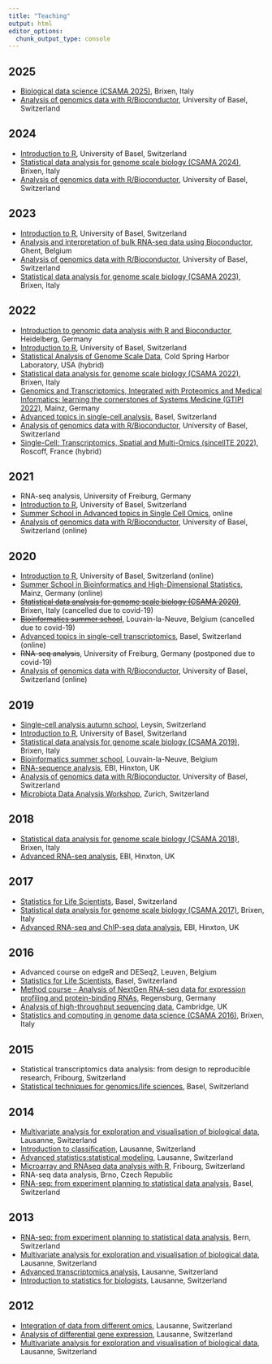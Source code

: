 ```yaml
---
title: "Teaching"
output: html
editor_options: 
  chunk_output_type: console
---
```


## 2025

- [Biological data science (CSAMA 2025)](https://csama2025.bioconductor.eu/), Brixen, Italy
- [Analysis of genomics data with R/Bioconductor](https://ivanek.github.io/analysisOfGenomicsDataWithR/), University of Basel, Switzerland


## 2024

-   [Introduction to R](https://ivanek.github.io/introductionToR/), University of Basel, Switzerland
-   [Statistical data analysis for genome scale biology (CSAMA 2024)](https://csama2024.bioconductor.eu/), Brixen, Italy
-   [Analysis of genomics data with R/Bioconductor](https://ivanek.github.io/analysisOfGenomicsDataWithR/), University of Basel, Switzerland


## 2023

-   [Introduction to R](https://ivanek.github.io/introductionToR/), University of Basel, Switzerland
-   [Analysis and interpretation of bulk RNA-seq data using Bioconductor](https://bioconductor.github.io/2023-09-18-RNASeq-EuroBioc/), Ghent, Belgium
-   [Analysis of genomics data with R/Bioconductor](https://ivanek.github.io/analysisOfGenomicsDataWithR/), University of Basel, Switzerland
-   [Statistical data analysis for genome scale biology (CSAMA 2023)](https://csama2023.bioconductor.eu/), Brixen, Italy

## 2022

-   [Introduction to genomic data analysis with R and Bioconductor](https://bioconductor.github.io/2022-09-12-BiocIntro-Heidelberg/), Heidelberg, Germany
-   [Introduction to R](https://ivanek.github.io/introductionToR/), University of Basel, Switzerland
-   [Statistical Analysis of Genome Scale Data](https://meetings.cshl.edu/courses.aspx?course=C-data&year=22), Cold Spring Harbor Laboratory, USA (hybrid)
-   [Statistical data analysis for genome scale biology (CSAMA 2022)](https://csama2022.bioconductor.eu/), Brixen, Italy
-   [Genomics and Transcriptomics, Integrated with Proteomics and Medical Informatics: learning the cornerstones of Systems Medicine (GTIPI 2022)](https://imbeimainz.github.io/GTIPI2022/index.html), Mainz, Germany
-   [Advanced topics in single-cell analysis](https://www.sib.swiss/training/course/20220426_ADVSC), Basel, Switzerland
-   [Analysis of genomics data with R/Bioconductor](https://ivanek.github.io/analysisOfGenomicsDataWithR/), University of Basel, Switzerland
-   [Single-Cell: Transcriptomics, Spatial and Multi-Omics (sincellTE 2022)](https://www.france-bioinformatique.fr/formation/single-cell-2022/), Roscoff, France (hybrid)

## 2021

-   RNA-seq analysis, University of Freiburg, Germany
-   [Introduction to R](https://ivanek.github.io/introductionToR/), University of Basel, Switzerland
-   [Summer School in Advanced topics in Single Cell Omics](https://nbisweden.github.io/single-cell_sib_scilifelab_2021/README.html), online
-   [Analysis of genomics data with R/Bioconductor](https://ivanek.github.io/analysisOfGenomicsDataWithR/), University of Basel, Switzerland (online)

## 2020

-   [Introduction to R](https://ivanek.github.io/introductionToR/), University of Basel, Switzerland (online)
-   [Summer School in Bioinformatics and High-Dimensional Statistics](http://www3.unimedizin-mainz.de/transmed/training-program/training-in-scientific-skills/summer-school-in-bioinformatics-and-high-dimensional-statistics.html), Mainz, Germany (online)
-   [~~Statistical data analysis for genome scale biology (CSAMA 2020)~~](https://www.huber.embl.de/csama2020/#home), Brixen, Italy (cancelled due to covid-19)
-   [~~Bioinformatics summer school~~](https://uclouvain-cbio.github.io/BSS2020/), Louvain-la-Neuve, Belgium (cancelled due to covid-19)
-   [Advanced topics in single-cell transcriptomics](https://www.sib.swiss/training/course/2020-05-adv-scrna), Basel, Switzerland (online)
-   ~~RNA-seq analysis~~, University of Freiburg, Germany (postponed due to covid-19)
-   [Analysis of genomics data with R/Bioconductor](https://ivanek.github.io/analysisOfGenomicsDataWithR/), University of Basel, Switzerland (online)

## 2019

-   [Single-cell analysis autumn school](https://nbisweden.github.io/single-cell_sib_scilifelab/README.html), Leysin, Switzerland
-   [Introduction to R](https://ivanek.github.io/introductionToR/), University of Basel, Switzerland
-   [Statistical data analysis for genome scale biology (CSAMA 2019)](https://www.huber.embl.de/csama2019/#home), Brixen, Italy
-   [Bioinformatics summer school](https://uclouvain-cbio.github.io/BSS2019/), Louvain-la-Neuve, Belgium
-   [RNA-sequence analysis](https://www.ebi.ac.uk/training/events/2019/rna-sequence-analysis), EBI, Hinxton, UK
-   [Analysis of genomics data with R/Bioconductor](https://ivanek.github.io/analysisOfGenomicsDataWithR/), University of Basel, Switzerland
-   [Microbiota Data Analysis Workshop](http://gdc-mda.ethz.ch/MDA19/program.html), Zurich, Switzerland

## 2018

-   [Statistical data analysis for genome scale biology (CSAMA 2018)](http://www-huber.embl.de/csama2018/#home), Brixen, Italy
-   [Advanced RNA-seq analysis](https://www.ebi.ac.uk/training/events/2018/advanced-rna-seq-analysis), EBI, Hinxton, UK

## 2017

-   [Statistics for Life Scientists](https://www.sib.swiss/training/course/stats-basel2017), Basel, Switzerland
-   [Statistical data analysis for genome scale biology (CSAMA 2017)](http://www.huber.embl.de/csama2017/#home), Brixen, Italy
-   [Advanced RNA-seq and ChIP-seq data analysis](http://www.ebi.ac.uk/training/events/2017/advanced-rna-seq-and-chip-seq-data-analysis-1), EBI, Hinxton, UK

## 2016

-   Advanced course on edgeR and DESeq2, Leuven, Belgium
-   [Statistics for Life Scientists](http://edu.isb-sib.ch/course/view.php?id=269), Basel, Switzerland
-   [Method course - Analysis of NextGen RNA-seq data for expression profiling and protein-binding RNAs](http://www.uni-regensburg.de/medicine/statistical-bioinformatics/method-course-oct-16/program/index.html), Regensburg, Germany
-   [Analysis of high-throughput sequencing data](http://events.embo.org/16-htp-seq/), Cambridge, UK
-   [Statistics and computing in genome data science (CSAMA 2016)](http://www.huber.embl.de/csama2016/about/), Brixen, Italy

## 2015

-   Statistical transcriptomics data analysis: from design to reproducible research, Fribourg, Switzerland
-   [Statistical techniques for genomics/life sciences](http://edu.isb-sib.ch/course/view.php?id=189), Basel, Switzerland

## 2014

-   [Multivariate analysis for exploration and visualisation of biological data](http://edu.isb-sib.ch/course/view.php?id=187), Lausanne, Switzerland
-   [Introduction to classification](http://edu.isb-sib.ch/course/view.php?id=186), Lausanne, Switzerland
-   [Advanced statistics:statistical modeling](http://edu.isb-sib.ch/course/view.php?id=177), Lausanne, Switzerland
-   [Microarray and RNAseq data analysis with R](http://edu.isb-sib.ch/course/view.php?id=175), Fribourg, Switzerland
-   RNA-seq data analysis, Brno, Czech Republic
-   [RNA-seq: from experiment planning to statistical data analysis](http://www.bc2.ch/courses/RNASeqCourseBasel201401/), Basel, Switzerland

## 2013

-   [RNA-seq: from experiment planning to statistical data analysis](http://biologie.cuso.ch/staromics/activities/detail-activity/item/courses/rna-seq-from-experiment-planing-to-statistical-data-analysis/), Bern, Switzerland
-   [Multivariate analysis for exploration and visualisation of biological data](http://edu.isb-sib.ch/course/view.php?id=150), Lausanne, Switzerland
-   [Advanced transcriptomics analysis](http://edu.isb-sib.ch/course/view.php?id=146), Lausanne, Switzerland
-   [Introduction to statistics for biologists](http://edu.isb-sib.ch/course/view.php?id=147), Lausanne, Switzerland

## 2012

-   [Integration of data from different omics](http://edu.isb-sib.ch/course/view.php?id=124), Lausanne, Switzerland
-   [Analysis of differential gene expression](http://edu.isb-sib.ch/course/view.php?id=120), Lausanne, Switzerland
-   [Multivariate analysis for exploration and visualisation of biological data](http://edu.isb-sib.ch/course/view.php?id=121), Lausanne, Switzerland
